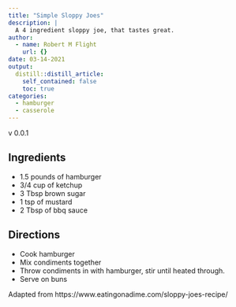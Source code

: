 ```yaml
---
title: "Simple Sloppy Joes"
description: |
  A 4 ingredient sloppy joe, that tastes great.
author:
  - name: Robert M Flight
    url: {}
date: 03-14-2021
output:
  distill::distill_article:
    self_contained: false
    toc: true
categories:
  - hamburger
  - casserole
---
```


v 0.0.1

## Ingredients

* 1.5 pounds of hamburger
* 3/4 cup of ketchup
* 3 Tbsp brown sugar
* 1 tsp of mustard
* 2 Tbsp of bbq sauce

## Directions

* Cook hamburger
* Mix condiments together
* Throw condiments in with hamburger, stir until heated through.
* Serve on buns

Adapted from https://www.eatingonadime.com/sloppy-joes-recipe/
